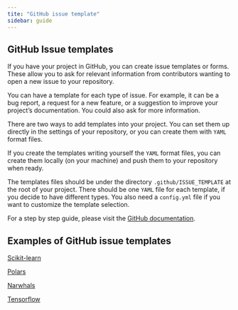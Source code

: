 ```yaml
---
tite: "GitHub issue template"
sidebar: guide
---
```


## GitHub Issue templates

If you have your project in GitHub, you can create issue templates or forms. 
These allow you to ask for relevant information from contributors wanting to open a new issue to your repository. 

You can have a template for each type of issue. For example, it can be a bug report, 
a request for a new feature, or a suggestion to improve your project's documentation. You could also ask for more 
information.

There are two ways to add templates into your project. You can set them up directly in the 
settings of your repository, or you can create them with `YAML` format files. 

If you create the templates writing yourself the `YAML` format files, you can create them 
locally (on your machine) and push them to your repository when ready. 

The templates files should be under the directory `.github/ISSUE_TEMPLATE` at the root of 
your project. There should be one `YAML` file for each template, if you decide to have different types. 
You also need a `config.yml` file if you want to customize the template selection.

For a step by step guide, please visit the 
[GitHub documentation](https://docs.github.com/en/communities/using-templates-to-encourage-useful-issues-and-pull-requests/configuring-issue-templates-for-your-repository).

## Examples of GitHub issue templates

[Scikit-learn](https://github.com/scikit-learn/scikit-learn/tree/main/.github/ISSUE_TEMPLATE)

[Polars](https://github.com/pola-rs/polars/tree/main/.github/ISSUE_TEMPLATE)

[Narwhals](https://github.com/narwhals-dev/narwhals/tree/main/.github/ISSUE_TEMPLATE)

[Tensorflow](https://github.com/tensorflow/tensorflow/tree/master/.github/ISSUE_TEMPLATE)